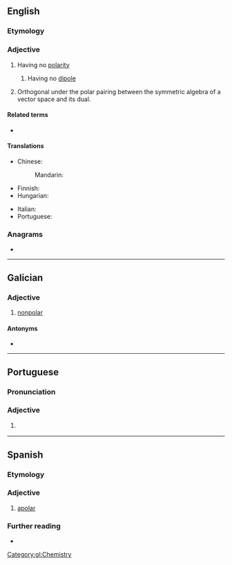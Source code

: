 ==English==

===Etymology===
{{prefix|en|a|polar}}

===Adjective===
{{en-adj|-}}

# Having no [[polarity]]
## {{lb|en|chemistry|physics}} Having no [[dipole]]
# {{lb|en|geometry}} Orthogonal under the polar pairing between the symmetric algebra of a vector space and its dual.

====Related terms====
* {{l|en|apolarity}}

====Translations====
{{trans-top|having no polarity}}
* Chinese:
*: Mandarin: {{t|cmn|非极性|tr=FeiJiXing}}
* Finnish: {{t|fi|pooliton}}
* Hungarian: {{t|hu|apoláris}}
{{trans-mid}}
* Italian: {{t+|it|apolare}}
* Portuguese: {{t+|pt|apolar}}
{{trans-bottom}}

===Anagrams===
* {{anagrams|en|a=aalopr|Rapalo|laparo-}}

----

==Galician==

===Adjective===
{{gl-adj|f=apolar|pl=apolares}}

# [[nonpolar]]

====Antonyms====
* {{l|gl|polar}}

[[Category:gl:Chemistry]]

----

==Portuguese==

===Pronunciation===
{{pt-IPA|apolarh}}

===Adjective===
{{pt-adj}}

# {{l|en|apolar}} {{gloss|having no polarity}}

----

==Spanish==

===Etymology===
{{af|es|a-|polar}}

===Adjective===
{{es-adj}}

# [[#English|apolar]]

===Further reading===
* {{R:es:DRAE}}